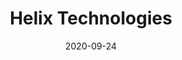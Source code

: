 ---
title: Helix Technologies
category: Partners
tag: Analytics,Big Data,AI,GCP
status: publish
date: 2020-09-24
slug: Helix is a cloud services company focused on big data, analytics, and AI || Halo Grant recipient (USA)
website: https://www.helixtechnologies.xyz/
twitter:
logo: /img/Helix Technologies.png
featured_img: https://wp.gcap1.iotex.io/wp-content/uploads/2020/10/helix.jpg
telegram:
---